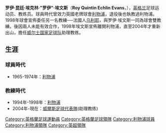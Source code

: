{{noteTA
|G1=liverpoolfc|G2=football|G3=EPL|G4=FAcup
|T=zh-hans:罗伊·埃文斯;zh-hk:萊·伊雲斯;zh-tw:羅伊·埃雲斯;
|1=zh-hans:罗伊;zh-hk:萊;zh-tw:羅伊;
|2=zh-hans:埃文斯;zh-hk:伊雲斯;zh-tw:埃雲斯;
|3=zh-hans:里德尔;zh-hk:列度;zh-tw:里德爾;
}}

{{Infobox football biography
| name = 罗伊·埃文斯<br />Roy Evans
| image = Roy Evans.JPG
| image_size = 250px
| fullname = Roy Quentin Echlin Evans
| birth_date = {{birth date and age|1948|10|4|df=y}}
| birth_place = [[布特爾|布特爾]], England
| height = 
| position = [[Defender_(association_football)|Left half]]
| currentclub = 
| youthyears1 =   
| youthclubs1 = [[利物浦足球俱乐部|利物浦]]
| years1 = 1965–1974
| clubs1 = [[利物浦足球俱乐部|利物浦]]
| caps1  = 9
| goals1 = 0
| years2 = 1973
| clubs2 = → Philadelphia Atoms
| caps2  = 19
| goals2 = 2
| nationalyears1 =   
| nationalteam1 =   
| nationalcaps1 =     
| nationalgoals1 = 
| manageryears1 = 1994–1998
| managerclubs1 = [[利物浦足球俱乐部|利物浦]]
| manageryears2 = 1998
| managerclubs2 = [[利物浦足球俱乐部|利物浦]] (Joint with [[热拉尔·乌利耶|乌利耶]])
| manageryears3 = 2000
| managerclubs3 = [[富勒姆足球俱乐部|富勒姆]] (Joint with [[卡爾-海因茨·里德爾|里德爾]])
| manageryears4 = 2001
| managerclubs4 = [[斯温登足球俱乐部|斯温登]]
}}

'''罗伊·昆廷·埃克林·"罗伊"·埃文斯'''（'''Roy Quintin Echlin Evans'''，{{bd|1948年|10月4日|catidx=Evans, Roy}}），[[英格兰|英格兰]]足球运动员、教练员。球員時代曾效力英國老牌球會[[利物浦足球俱乐部|利物浦]]，退役後也執教過利物浦。1998年球會宣佈委任另一名教練──法國人[[热拉尔·乌利耶|乌利耶]]，與罗伊·埃文斯一同為球會雙教練。後因兩人未能有效合作，1998年埃文斯宣佈離開利物浦，直至2004年才重新出山，擔任[[威爾斯足球代表隊|威尔士国家足球队]]助理教练。

==生涯==
===球員時代===
*1965-1974年：[[利物浦足球俱乐部|利物浦]]

===教練時代===
*1994年-1998年：[[利物浦足球俱乐部|利物浦]]
*2004年-現在：[[威爾斯足球代表隊|威爾斯足球代表隊]](助理教练)

{{start box}}
{{succession box|1=[[格雷姆·索内斯|桑拿士]]|2=[[热拉尔·乌利耶|侯利亞]]|3=[[利物浦足球俱乐部|利物浦]]主教练|4=1994年-1998年}}
{{end box}}

{{利物浦領隊}}

{{Authority control}}
{{足球运动员小作品}}
{{DEFAULTSORT:Evans, Roy}}
[[Category:英格蘭足球運動員|Category:英格蘭足球運動員]]
[[Category:英格蘭足球領隊|Category:英格蘭足球領隊]]
[[Category:利物浦球員|Category:利物浦球員]]
[[Category:利物浦領隊|Category:利物浦領隊]]
[[Category:英超領隊|Category:英超領隊]]